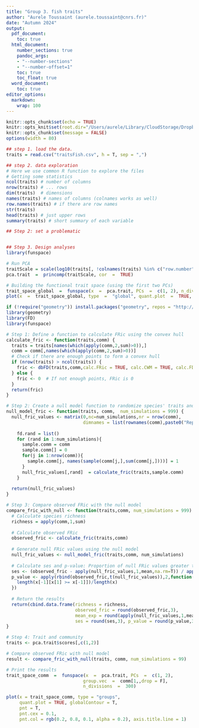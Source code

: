```yaml
---
title: "Group 3. fish traits"
author: "Aurele Toussaint (aurele.toussaint@cnrs.fr)"
date: "Autumn 2024"
output:
  pdf_document:
    toc: true
  html_document:
    number_sections: true
    pandoc_args:
    - "--number-sections"
    - "--number-offset=1"
    toc: true
    toc_float: true
  word_document:
    toc: true
editor_options: 
  markdown: 
    wrap: 100
---
```


```r
knitr::opts_chunk$set(echo = TRUE)
knitr::opts_knit$set(root.dir="/Users/aurele/Library/CloudStorage/Dropbox/courses/M2TULIP/Master2/Groups/group3")
knitr::opts_chunk$set(message = FALSE)
options(width = 80)
```

```r
## step 1. load the data.
traits = read.csv("traitsFish.csv", h = T, sep = ",")

## step 2. data exploration
# Here we use common R function to explore the files
# Getting some statistics
ncol(traits) # number of columns
nrow(traits) # ... rows
dim(traits)  # dimensions
names(traits) # names of columns (colnames works as well)
row.names(traits) # if there are row names
str(traits) 
head(traits) # just upper rows
summary(traits) # short summary of each variable

## Step 2: set a problematic


## Step 3. Design analyses
library(funspace)

# Run PCA
traitScale = scale(log10(traits[, !colnames(traits) %in% c("row.number","Site1","species","group")]+1))
pca.trait  =  princomp(traitScale, cor  =  TRUE)

# Building the functional trait space (using the first two PCs)
trait_space_global  =  funspace(x  =  pca.trait, PCs  =  c(1, 2), n_divisions  =  300)
plot(x  =  trait_space_global, type  =  "global", quant.plot  =  TRUE, arrows  =  TRUE, arrows.length  =  0.9)

if (!require("geometry")) install.packages("geometry", repos = "http://cran.us.r-project.org")
library(geometry)
library(FD)
library(funspace)

# Step 1: Define a function to calculate FRic using the convex hull
calculate_fric <- function(traits,comm) {
  traits = traits[names(which(apply(comm,2,sum)>0)),]
  comm = comm[,names(which(apply(comm,2,sum)>0))]
  # Check if there are enough points to form a convex hull
  if (nrow(traits) > ncol(traits)) {
    fric <- dbFD(traits,comm,calc.FRic = TRUE, calc.CWM = TRUE, calc.FDiv = F)$FRic
  } else {
    fric <- 0  # If not enough points, FRic is 0
  }
  return(fric)
}

# Step 2: Create a null model function to randomize species' traits and recalculate FRic
null_model_fric <- function(traits, comm,  num_simulations = 999) {
  null_fric_values <- matrix(0,nc=num_simulations,nr = nrow(comm),
                             dimnames = list(rownames(comm),paste0("Rep.",1:num_simulations)))
  
    fd.rand = list()
    for (rand in 1:num_simulations){
      sample.comm = comm
      sample.comm[] = 0
      for(j in 1:nrow(comm)){
        sample.comm[j, names(sample(comm[j,],sum(comm[j,])))] = 1 
      }
      null_fric_values[,rand]  = calculate_fric(traits,sample.comm)
    }
  
  return(null_fric_values)
}

# Step 3: Compare observed FRic with the null model
compare_fric_with_null <- function(traits,comm, num_simulations = 999) {
  # Calculate species richness
  richness = apply(comm,1,sum)
    
  # Calculate observed FRic
  observed_fric <- calculate_fric(traits,comm)
  
  # Generate null FRic values using the null model
  null_fric_values <- null_model_fric(traits,comm, num_simulations)
  
  # Calculate ses and p-value: Proportion of null FRic values greater than or equal to observed FRic
  ses <- (observed_fric - apply(null_fric_values,1,mean,na.rm=T)) / apply(null_fric_values,1,sd,na.rm=T)
  p_value <- apply(rbind(observed_fric,t(null_fric_values)),2,function(x){
    length(x[-1][x[1] >= x[-1]])/length(x)
  })
  
  # Return the results
  return(cbind.data.frame(richness = richness, 
                          observed_fric = round(observed_fric,3), 
                          mean_exp = round(apply(null_fric_values,1,mean),3), 
                          ses = round(ses,3), p_value = round(p_value,3)))
}

# Step 4: Trait and community
traits <- pca.trait$scores[,c(1,2)]

# Compare observed FRic with null model
result <- compare_fric_with_null(traits, comm, num_simulations = 99)

# Print the results
trait_space_comm  =  funspace(x  =  pca.trait, PCs  =  c(1, 2), 
                             group.vec  =  comm[1,,drop = F], 
                             n_divisions  =  300)

plot(x = trait_space_comm, type = "groups", 
     quant.plot = TRUE, globalContour = T, 
     pnt = T, 
     pnt.cex = 0.1, 
     pnt.col = rgb(0.2, 0.8, 0.1, alpha = 0.2), axis.title.line = 1)

```
